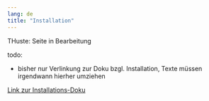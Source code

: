 ```yaml
---
lang: de
title: "Installation"
---
```


::: {.callout-note}
THuste: Seite in Bearbeitung

todo:

* bisher nur Verlinkung zur Doku bzgl. Installation, Texte müssen irgendwann hierher umziehen

:::

[Link zur Installations-Doku](https://github.com/iqb-berlin/testcenter)